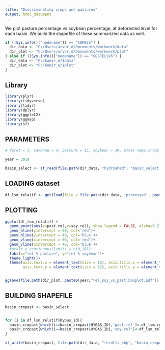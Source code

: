 ---
title: "Discriminating crops and pastures"
output: html_document
---

We plot pasture percentage vs soybean percentage, at deforested level for each basin.
We build the shapefile of these summarized data as well.

```{r }

if ((Sys.info()["nodename"]) == "COP026") {
  dir_data <- "C:/Users/arvor_d/Documents/workwork/data"
  dir_plot <- "C:/Users/arvor_d/Documents/workwork/plot"
} else if ((Sys.info()["nodename"]) == "COSTELSV6") {
  dir_data <- "F:/kamir_e/$data"
  dir_plot <- "F:/kamir_e/$plot"
}

```

## Library

```{r }

library(plyr)
library(tidyverse)
library(tidyr)
library(dplyr)
library(ggplot2)
library(ggmap)
library(sf)

```

## PARAMETERS

```{r }

# foret = 3, savanna = 4, pasture = 15, soybean = 39, other temp.crops = 41, per.crops = 36

year = 2019

basin_select <- st_read(file.path(dir_data, "hydroshed", "basin_select.shp"))

```

## LOADING dataset

```{r }

df_lsm_relatif <- get(load(file = file.path(dir_data, 'processed', paste0("df_lsm_relatif.RData"))))

```

## PLOTTING

```{r }

ggplot(df_lsm_relatif) + 
  geom_point(aes(x=past.rel,y=soy.rel), show.legend = FALSE, alpha=0.2) +
  geom_hline(yintercept = 60, col='red')+
  geom_hline(yintercept = 40, col='blue')+
  geom_vline(xintercept = 60, col='red')+
  geom_vline(xintercept = 40, col='blue')+
  #scale_y_continuous(limits = c(0,10))+ 
  labs(x="rel % pasture", y="rel % soybean")+ 
  theme_light()+
  theme(axis.text.x = element_text(size = 12), axis.title.x = element_text(size = 10, vjust = 1.5, hjust=1),
        axis.text.y = element_text(size = 12), axis.title.y = element_text(size = 10, angle = 0, vjust=0.99))


ggsave(file.path(dir_plot, paste0(year,"rel_soy_vs_past.boxplot.pdf")), dpi = 300)

```

## BUILDING SHAPEFILE


```{r }

basin_cropast <- basin_select  


for (i in df_lsm_relatif$hybas_id){
  basin_cropast[which(i==basin_cropast$HYBAS_ID),'past.rel']<-df_lsm_relatif[which(i==df_lsm_relatif$hybas_id),]$past.rel
  basin_cropast[which(i==basin_cropast$HYBAS_ID),'soy.rel']<-df_lsm_relatif[which(i==df_lsm_relatif$hybas_id),]$soy.rel
}

st_write(basin_cropast, file.path(dir_data, "results_shp", "basin_cropast_rel.shp"), delete_layer = TRUE)

```





